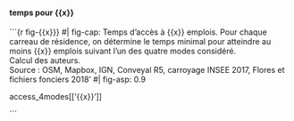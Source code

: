 
#### temps pour {{x}}

```{r fig-{{x}}}
#| fig-cap: Temps d'accès à {{x}} emplois. Pour chaque carreau de résidence, on détermine le temps minimal pour atteindre au moins {{x}} emplois suivant l'un des quatre modes considéré.<br>Calcul des auteurs. <br>Source : OSM, Mapbox, IGN, Conveyal R5, carroyage INSEE 2017, Flores et fichiers fonciers 2018'
#| fig-asp: 0.9

access_4modes[['{{x}}']]

```
